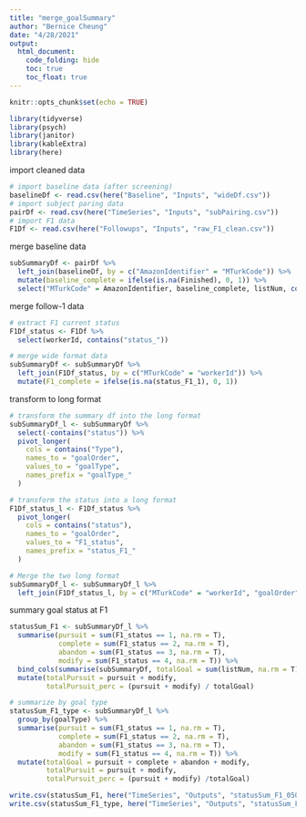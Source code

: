 ```yaml
---
title: "merge_goalSummary"
author: "Bernice Cheung"
date: "4/28/2021"
output:
  html_document:
    code_folding: hide
    toc: true
    toc_float: true
---
```


```r
knitr::opts_chunk$set(echo = TRUE)
```

```r
library(tidyverse)
library(psych)
library(janitor)
library(kableExtra)
library(here)
```

import cleaned data
```r
# import baseline data (after screening)
baselineDf <- read.csv(here("Baseline", "Inputs", "wideDf.csv"))
# import subject paring data
pairDf <- read.csv(here("TimeSeries", "Inputs", "subPairing.csv"))
# import F1 data
F1Df <- read.csv(here("Followups", "Inputs", "raw_F1_clean.csv"))
```

merge baseline data
```r
subSummaryDf <- pairDf %>%
  left_join(baselineDf, by = c("AmazonIdentifier" = "MTurkCode")) %>%
  mutate(baseline_complete = ifelse(is.na(Finished), 0, 1)) %>%
  select("MTurkCode" = AmazonIdentifier, baseline_complete, listNum, contains("Type"))
```

merge follow-1 data
```r
# extract F1 current status
F1Df_status <- F1Df %>%
  select(workerId, contains("status_"))

# merge wide format data
subSummaryDf <- subSummaryDf %>%
  left_join(F1Df_status, by = c("MTurkCode" = "workerId")) %>%
  mutate(F1_complete = ifelse(is.na(status_F1_1), 0, 1))

```

transform to long format
```r
# transform the summary df into the long format
subSummaryDf_l <- subSummaryDf %>%
  select(-contains("status")) %>%
  pivot_longer(
    cols = contains("Type"), 
    names_to = "goalOrder", 
    values_to = "goalType",
    names_prefix = "goalType_"
  )

# transform the status into a long format
F1Df_status_l <- F1Df_status %>%
  pivot_longer(
    cols = contains("status"), 
    names_to = "goalOrder", 
    values_to = "F1_status",
    names_prefix = "status_F1_"
  )

# Merge the two long format
subSummaryDf_l <- subSummaryDf_l %>%
  left_join(F1Df_status_l, by = c("MTurkCode" = "workerId", "goalOrder" = "goalOrder"))
```

summary goal status at F1
```r
statusSum_F1 <- subSummaryDf_l %>%
  summarise(pursuit = sum(F1_status == 1, na.rm = T), 
            complete = sum(F1_status == 2, na.rm = T),
            abandon = sum(F1_status == 3, na.rm = T),
            modify = sum(F1_status == 4, na.rm = T)) %>%
  bind_cols(summarise(subSummaryDf, totalGoal = sum(listNum, na.rm = T))) %>%
  mutate(totalPursuit = pursuit + modify,
         totalPursuit_perc = (pursuit + modify) / totalGoal)

# summarize by goal type
statusSum_F1_type <- subSummaryDf_l %>%
  group_by(goalType) %>%
  summarise(pursuit = sum(F1_status == 1, na.rm = T), 
            complete = sum(F1_status == 2, na.rm = T),
            abandon = sum(F1_status == 3, na.rm = T),
            modify = sum(F1_status == 4, na.rm = T)) %>%
  mutate(totalGoal = pursuit + complete + abandon + modify,
         totalPursuit = pursuit + modify,
         totalPursuit_perc = (pursuit + modify) /totalGoal)

write.csv(statusSum_F1, here("TimeSeries", "Outputs", "statusSum_F1_050521.csv"), row.names = F)
write.csv(statusSum_F1_type, here("TimeSeries", "Outputs", "statusSum_F1_type_050521.csv"), row.names = F)
```

